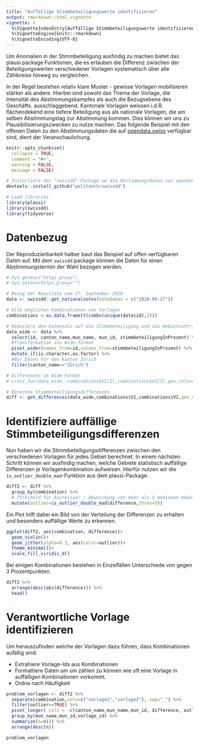 ```yaml
---
title: "Auffällige Stimmbeteiligungswerte identifizieren"
output: rmarkdown::html_vignette
vignette: >
  %\VignetteIndexEntry{Auffällige Stimmbeteiligungswerte identifizieren}
  %\VignetteEngine{knitr::rmarkdown}
  %\VignetteEncoding{UTF-8}
---
```


Um Anomalien in der Stimmbeteiligung ausfindig zu machen bietet das plausi package Funktionen, die es erlauben die Differenz zwischen der Beteiligungswerten verschiedener Vorlagen systematisch über alle Zählkreise hinweg zu vergleichen.

In der Regel bestehen relativ klare Muster - gewisse Vorlagen mobilisieren stärker als andere. Hierbei sind sowohl das Thema der Vorlage, die Intensität des Abstimmungskampfes als auch die Bezugsebene des Geschäfts. ausschlaggebend. Kantonale Vorlagen weissen i.d.R. flächendekend eine tiefere Beteiligung aus als nationale Vorlagen, die am selben Abstimmungstag zur Abstimmung kommen. Dies können wir uns zu Plausibilisierungszwecken zu nutze machen. Das folgende Beispiel mit den offenen Daten zu den Abstimmungsdaten die auf [opendata.swiss](https://opendata.swiss/de/dataset/echtzeitdaten-am-abstimmungstag-zu-eidgenoessischen-abstimmungsvorlagen) verfügbar sind, dient der Veranschaulichung.

```r
knitr::opts_chunk$set(
  collapse = TRUE,
  comment = "#>",
  warning = FALSE, 
  message = FALSE) 
```

```r

# Installiere das "swissdd"-Package um die Abstimmungsdaten von opendata.swiss zu beziehen
devtools::install_github("politanch/swissdd")

# Load libraries
library(plausi)
library(swissdd)
library(tidyverse)

```
# Datenbezug
Der Reproduzierbarkeit halber baut das Beispiel auf offen verfügbaren Daten auf. Mit dem `swissdd` package können die Daten für einen Abstimmungstermin der Wahl bezogen werden. 
```r

# Sys.getenv("https_proxy")
# Sys.setenv(https_proxy="")

# Bezug der Resultate vom 27. September 2020
data <- swissdd::get_nationalvotes(votedates = c("2020-09-27"))

# Alle möglichen Kombinationen von Vorlagen
combinations <-as.data.frame(t(combn(unique(data$id),2)))

# Reduziere den Datensatz auf die Stimmbeteiligung und die Gebietsattribute 
data_wide <- data %>% 
  select(id, canton_name,mun_name, mun_id, stimmbeteiligungInProzent) %>% 
  #Transformation ins Wide-format
  pivot_wider(names_from=id,values_from=stimmbeteiligungInProzent) %>% 
  mutate_if(is.character,as.factor) %>% 
  #Nur Daten für den Kanton Zürich
  filter(canton_name=="Zürich")

# Differenzen im Wide-Format
# cross_fun(data_wide, combinations$V1[2],combinations$V2[2],geo_cols=c("canton_name","mun_name","mun_id"))

# Berechne Stimmbeteiligungsdifferenzen
diff <- get_differences(data_wide,combinations$V1,combinations$V2,geo_cols=c("canton_name","mun_name","mun_id")) 
```

# Identifiziere auffällige Stimmbeteiligungsdifferenzen

Nun haben wir die Stimmbeteiligungsdifferenzen zwischen den verschiedenen Vorlagen für jedes Gebiet berechnet. In einem nächsten Schritt können wir ausfindig machen, welche Gebiete statistisch auffällige Differenzen je Vorlagenkombination aufweisen. Hierfür nutzen wir die `is_outlier_double_mad`-Funktion aus dem plausi-Package. 

```r
diff2 <- diff %>% 
  group_by(combination) %>% 
  # Threshold für Ausreisser : Abweichung von mehr als 5 medianen Abweichungen vom Median anstatt der üblichen 3.5.
  mutate(outlier=is_outlier_double_mad(difference,thres=5))
```

Ein Plot hilft dabei ein Bild von der Verteilung der Differenzen  zu erhalten und besonders auffällige Werte zu erkennen. 

```r
ggplot(diff2, aes(combination, difference))+
  geom_violin()+
  geom_jitter(alpha=0.3, aes(color=outlier))+
  theme_minimal()+
  scale_fill_viridis_d()

```

Bei einigen Kombinationen bestehen in Einzelfällen Unterschiede von gegen 3 Prozentpunkten.

```r
diff2 %>% 
  arrange(desc(abs(difference))) %>% 
  head()
```

# Verantwortliche Vorlage identifizieren

Um herauszufinden welche der Vorlagen dazu führen, dass Kombinationen aufällig sind:

- Extrahiere Vorlage-Ids aus Kombinationen
- Formattiere Daten um um zählen zu können wie oft eine Vorlage in auffälligen Kombinationen vorkommt.
- Ordne nach Häufigkeit

```r

problem_vorlagen <- diff2 %>% 
  separate(combination,into=c("vorlage1","vorlage2"), sep="_") %>% 
  filter(outlier==TRUE) %>% 
  pivot_longer( cols = -c(canton_name,mun_name,mun_id, difference, outlier), names_to="vorlage", values_to="vorlage_id") %>% 
  group_by(mun_name,mun_id,vorlage_id) %>% 
  summarize(n=n()) %>% 
  arrange(desc(n))

problem_vorlagen
  
```

